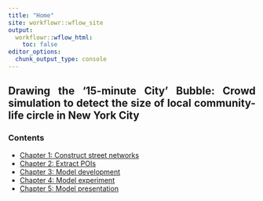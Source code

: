 ```yaml
---
title: "Home"
site: workflowr::wflow_site
output:
  workflowr::wflow_html:
    toc: false
editor_options:
  chunk_output_type: console
---
```


<style>
body {text-align: justify}
</style>

## Drawing the ‘15-minute City’ Bubble: Crowd simulation to detect the size of local community-life circle in New York City

### Contents

- [Chapter 1: Construct street networks](001-construct-street-networks.html)
- [Chapter 2: Extract POIs](002-extract-POIs.html)
- [Chapter 3: Model development](003-model-development.html)
- [Chapter 4: Model experiment](004-model-experiments.html)
- [Chapter 5: Model presentation](model-presentation-slides.pdf)

